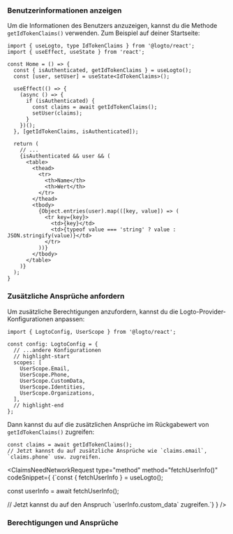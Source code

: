 

### Benutzerinformationen anzeigen

Um die Informationen des Benutzers anzuzeigen, kannst du die Methode `getIdTokenClaims()` verwenden. Zum Beispiel auf deiner Startseite:

```tsx title="pages/Home/index.tsx"
import { useLogto, type IdTokenClaims } from '@logto/react';
import { useEffect, useState } from 'react';

const Home = () => {
  const { isAuthenticated, getIdTokenClaims } = useLogto();
  const [user, setUser] = useState<IdTokenClaims>();

  useEffect(() => {
    (async () => {
      if (isAuthenticated) {
        const claims = await getIdTokenClaims();
        setUser(claims);
      }
    })();
  }, [getIdTokenClaims, isAuthenticated]);

  return (
    // ...
    {isAuthenticated && user && (
      <table>
        <thead>
          <tr>
            <th>Name</th>
            <th>Wert</th>
          </tr>
        </thead>
        <tbody>
          {Object.entries(user).map(([key, value]) => (
            <tr key={key}>
              <td>{key}</td>
              <td>{typeof value === 'string' ? value : JSON.stringify(value)}</td>
            </tr>
          ))}
        </tbody>
      </table>
    )}
  );
}
```

### Zusätzliche Ansprüche anfordern

<FindUserInfoMissing method="getIdTokenClaims()" />

<ScopesAndClaimsIntroduction />

Um zusätzliche Berechtigungen anzufordern, kannst du die Logto-Provider-Konfigurationen anpassen:

```tsx title="App.tsx"
import { LogtoConfig, UserScope } from '@logto/react';

const config: LogtoConfig = {
  // ...andere Konfigurationen
  // highlight-start
  scopes: [
    UserScope.Email,
    UserScope.Phone,
    UserScope.CustomData,
    UserScope.Identities,
    UserScope.Organizations,
  ],
  // highlight-end
};
```

Dann kannst du auf die zusätzlichen Ansprüche im Rückgabewert von `getIdTokenClaims()` zugreifen:

```tsx
const claims = await getIdTokenClaims();
// Jetzt kannst du auf zusätzliche Ansprüche wie `claims.email`, `claims.phone` usw. zugreifen.
```

<ClaimsNeedNetworkRequest
  type="method"
  method="fetchUserInfo()"
  codeSnippet={
    <CodeBlock language="tsx">{`const { fetchUserInfo } = useLogto();

const userInfo = await fetchUserInfo();

// Jetzt kannst du auf den Anspruch \`userInfo.custom_data\` zugreifen.`}</CodeBlock>
}
/>

### Berechtigungen und Ansprüche

<ScopesAndClaims />
